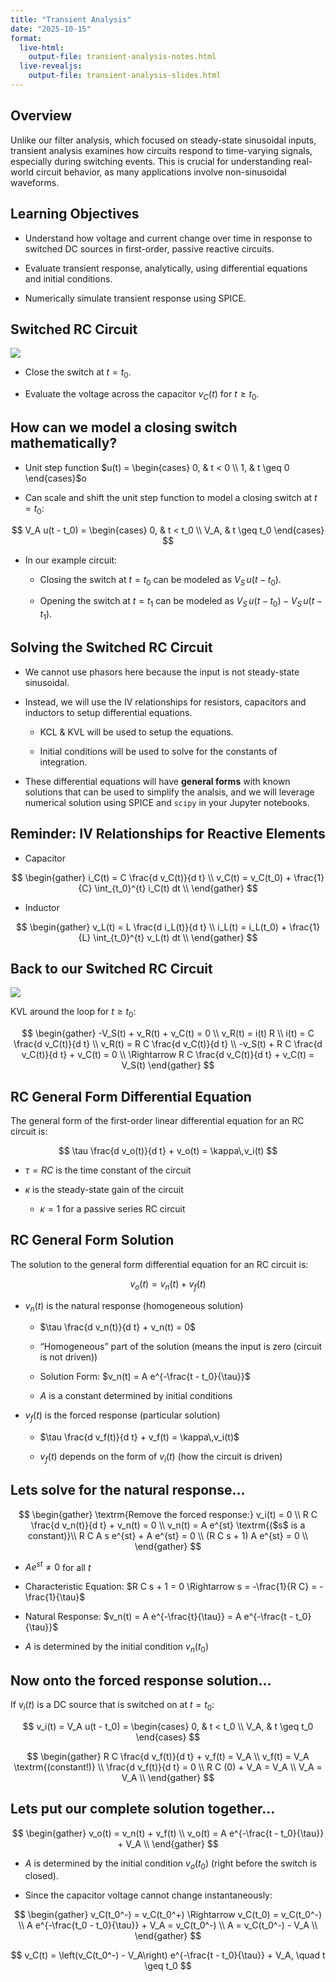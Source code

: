 ```yaml
---
title: "Transient Analysis"
date: "2025-10-15"
format:
  live-html: 
    output-file: transient-analysis-notes.html
  live-revealjs: 
    output-file: transient-analysis-slides.html
---
```


## Overview

Unlike our filter analysis, which focused on steady-state sinusoidal inputs,
transient analysis examines how circuits respond to time-varying signals,
especially during switching events. This is crucial for understanding real-world
circuit behavior, as many applications involve non-sinusoidal waveforms.

## Learning Objectives

- Understand how voltage and current change over time in response to switched DC
sources in first-order, passive reactive circuits.

- Evaluate transient response, analytically, using differential equations and
initial conditions.

- Numerically simulate transient response using SPICE.

## Switched RC Circuit

![](images/switch_RC.png){fig-align="center"}

- Close the switch at $t = t_0$.

- Evaluate the voltage across the capacitor $v_C(t)$ for $t \geq t_0$.

## How can we model a closing switch mathematically?

- Unit step function $u(t) = \begin{cases} 0, & t < 0 \\ 1, & t \geq 0 \end{cases}$o

- Can scale and shift the unit step function to model a closing switch at $t = t_0$:

$$
V_A u(t - t_0) = \begin{cases} 0, & t < t_0 \\ V_A, & t \geq t_0 \end{cases}
$$

- In our example circuit:

    - Closing the switch at $t = t_0$ can be modeled as $V_S\,u(t - t_0)$.

    - Opening the switch at $t = t_1$ can be modeled as $V_S\,u(t - t_0) - V_S\,u(t - t_1)$.

## Solving the Switched RC Circuit

- We cannot use phasors here because the input is not steady-state sinusoidal.

- Instead, we will use the IV relationships for resistors, capacitors and inductors to setup differential equations.

    - KCL & KVL will be used to setup the equations.

    - Initial conditions will be used to solve for the constants of integration.

- These differential equations will have **general forms** with known solutions that can be used to simplify the analsis, and we will leverage numerical solution using SPICE and `scipy` in your Jupyter notebooks.

## Reminder: IV Relationships for Reactive Elements

- Capacitor

$$
\begin{gather}
i_C(t) = C \frac{d v_C(t)}{d t} \\
v_C(t) = v_C(t_0) + \frac{1}{C} \int_{t_0}^{t} i_C(t) dt \\
\end{gather}
$$

- Inductor

$$
\begin{gather}
v_L(t) = L \frac{d i_L(t)}{d t} \\
i_L(t) = i_L(t_0) + \frac{1}{L} \int_{t_0}^{t} v_L(t) dt \\
\end{gather}
$$


## Back to our Switched RC Circuit

![](images/switch_RC.png){fig-align="center"}

KVL around the loop for $t \geq t_0$:

$$
\begin{gather}
-V_S(t) + v_R(t) + v_C(t) = 0 \\
v_R(t) = i(t) R \\
i(t) = C \frac{d v_C(t)}{d t} \\
v_R(t) = R C \frac{d v_C(t)}{d t} \\
-v_S(t) + R C \frac{d v_C(t)}{d t} + v_C(t) = 0 \\
\Rightarrow R C \frac{d v_C(t)}{d t} + v_C(t) = V_S(t)
\end{gather}
$$

## RC General Form Differential Equation

The general form of the first-order linear differential equation for an RC circuit is:

$$
\tau \frac{d v_o(t)}{d t} + v_o(t) = \kappa\,v_i(t)
$$

- $\tau = R C$ is the time constant of the circuit

- $\kappa$ is the steady-state gain of the circuit 

    - $\kappa = 1$ for a passive series RC circuit

## RC General Form Solution

The solution to the general form differential equation for an RC circuit is:

$$
v_o(t) = v_n(t) + v_f(t)
$$

- $v_n(t)$ is the natural response (homogeneous solution)

    - $\tau \frac{d v_n(t)}{d t} + v_n(t) = 0$

    - "Homogeneous" part of the solution (means the input is zero (circuit is not driven))

    - Solution Form: $v_n(t) = A e^{-\frac{t - t_0}{\tau}}$

    - $A$ is a constant determined by initial conditions

- $v_f(t)$ is the forced response (particular solution)

    - $\tau \frac{d v_f(t)}{d t} + v_f(t) = \kappa\,v_i(t)$

    - $v_f(t)$ depends on the form of $v_i(t)$ (how the circuit is driven)

## Lets solve for the natural response...

$$
\begin{gather}
\textrm{Remove the forced response:} v_i(t) = 0 \\
R C \frac{d v_n(t)}{d t} + v_n(t) = 0 \\
v_n(t) = A e^{st} \textrm{($s$ is a constant)}\\
R C A s e^{st} + A e^{st} = 0 \\
(R C s + 1) A e^{st} = 0 \\
\end{gather}
$$

- $A e^{st} \neq 0$ for all $t$

- Characteristic Equation: $R C s + 1 = 0 \Rightarrow s = -\frac{1}{R C} = -\frac{1}{\tau}$

- Natural Response: $v_n(t) = A e^{-\frac{t}{\tau}} = A e^{-\frac{t - t_0}{\tau}}$

- $A$ is determined by the initial condition $v_n(t_0)$

## Now onto the forced response solution...

If $v_i(t)$ is a DC source that is switched on at $t = t_0$:

$$
v_i(t) = V_A u(t - t_0) = \begin{cases} 0, & t < t_0 \\ V_A, & t \geq t_0 \end{cases}
$$

$$
\begin{gather}
R C \frac{d v_f(t)}{d t} + v_f(t) = V_A \\
v_f(t) = V_A \textrm{(constant!)} \\
\frac{d v_f(t)}{d t} = 0 \\
R C (0) + V_A = V_A \\
V_A = V_A \\
\end{gather}
$$

## Lets put our complete solution together...

$$
\begin{gather}
v_o(t) = v_n(t) + v_f(t) \\
v_o(t) = A e^{-\frac{t - t_0}{\tau}} + V_A \\
\end{gather}
$$

- $A$ is determined by the initial condition $v_o(t_0)$ (right before the switch is closed).

- Since the capacitor voltage cannot change instantaneously:

$$
\begin{gather}
v_C(t_0^-) = v_C(t_0^+) \Rightarrow v_C(t_0) = v_C(t_0^-) \\
A e^{-\frac{t_0 - t_0}{\tau}} + V_A = v_C(t_0^-) \\
A = v_C(t_0^-) - V_A \\
\end{gather}
$$

::: {.callout-important title="Complete Solution"}
$$
v_C(t) = \left(v_C(t_0^-) - V_A\right) e^{-\frac{t - t_0}{\tau}} + V_A, \quad t \geq t_0
$$
:::


